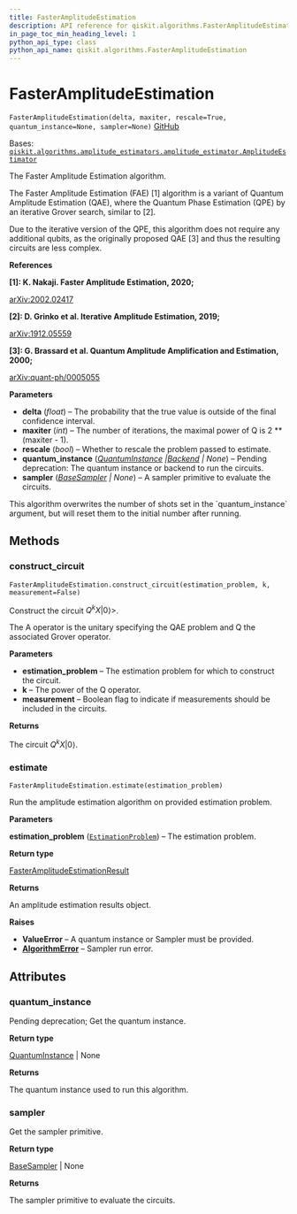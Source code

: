 ```yaml
---
title: FasterAmplitudeEstimation
description: API reference for qiskit.algorithms.FasterAmplitudeEstimation
in_page_toc_min_heading_level: 1
python_api_type: class
python_api_name: qiskit.algorithms.FasterAmplitudeEstimation
---
```


# FasterAmplitudeEstimation

<span id="qiskit.algorithms.FasterAmplitudeEstimation" />

`FasterAmplitudeEstimation(delta, maxiter, rescale=True, quantum_instance=None, sampler=None)` [GitHub](https://github.com/qiskit/qiskit/tree/stable/0.23/qiskit/algorithms/amplitude_estimators/fae.py "view source code")

Bases: [`qiskit.algorithms.amplitude_estimators.amplitude_estimator.AmplitudeEstimator`](qiskit.algorithms.AmplitudeEstimator "qiskit.algorithms.amplitude_estimators.amplitude_estimator.AmplitudeEstimator")

The Faster Amplitude Estimation algorithm.

The Faster Amplitude Estimation (FAE) \[1] algorithm is a variant of Quantum Amplitude Estimation (QAE), where the Quantum Phase Estimation (QPE) by an iterative Grover search, similar to \[2].

Due to the iterative version of the QPE, this algorithm does not require any additional qubits, as the originally proposed QAE \[3] and thus the resulting circuits are less complex.

**References**

**\[1]: K. Nakaji. Faster Amplitude Estimation, 2020;**

[arXiv:2002.02417](https://arxiv.org/pdf/2003.02417.pdf)

**\[2]: D. Grinko et al. Iterative Amplitude Estimation, 2019;**

[arXiv:1912.05559](http://arxiv.org/abs/1912.05559)

**\[3]: G. Brassard et al. Quantum Amplitude Amplification and Estimation, 2000;**

[arXiv:quant-ph/0005055](http://arxiv.org/abs/quant-ph/0005055)

**Parameters**

*   **delta** (*float*) – The probability that the true value is outside of the final confidence interval.
*   **maxiter** (*int*) – The number of iterations, the maximal power of Q is 2 \*\* (maxiter - 1).
*   **rescale** (*bool*) – Whether to rescale the problem passed to estimate.
*   **quantum\_instance** ([*QuantumInstance*](qiskit.utils.QuantumInstance "qiskit.utils.QuantumInstance")  *|*[*Backend*](qiskit.providers.Backend "qiskit.providers.Backend") *| None*) – Pending deprecation: The quantum instance or backend to run the circuits.
*   **sampler** ([*BaseSampler*](qiskit.primitives.BaseSampler "qiskit.primitives.BaseSampler") *| None*) – A sampler primitive to evaluate the circuits.

<Admonition title="Note" type="note">
  This algorithm overwrites the number of shots set in the `quantum_instance` argument, but will reset them to the initial number after running.
</Admonition>

## Methods

### construct\_circuit

<span id="qiskit.algorithms.FasterAmplitudeEstimation.construct_circuit" />

`FasterAmplitudeEstimation.construct_circuit(estimation_problem, k, measurement=False)`

Construct the circuit $Q^k X |0\rangle>$.

The A operator is the unitary specifying the QAE problem and Q the associated Grover operator.

**Parameters**

*   **estimation\_problem** – The estimation problem for which to construct the circuit.
*   **k** – The power of the Q operator.
*   **measurement** – Boolean flag to indicate if measurements should be included in the circuits.

**Returns**

The circuit $Q^k X |0\rangle$.

### estimate

<span id="qiskit.algorithms.FasterAmplitudeEstimation.estimate" />

`FasterAmplitudeEstimation.estimate(estimation_problem)`

Run the amplitude estimation algorithm on provided estimation problem.

**Parameters**

**estimation\_problem** ([`EstimationProblem`](qiskit.algorithms.EstimationProblem "qiskit.algorithms.amplitude_estimators.estimation_problem.EstimationProblem")) – The estimation problem.

**Return type**

[FasterAmplitudeEstimationResult](qiskit.algorithms.FasterAmplitudeEstimationResult "qiskit.algorithms.FasterAmplitudeEstimationResult")

**Returns**

An amplitude estimation results object.

**Raises**

*   **ValueError** – A quantum instance or Sampler must be provided.
*   [**AlgorithmError**](qiskit.algorithms.AlgorithmError "qiskit.algorithms.AlgorithmError") – Sampler run error.

## Attributes

<span id="qiskit.algorithms.FasterAmplitudeEstimation.quantum_instance" />

### quantum\_instance

Pending deprecation; Get the quantum instance.

**Return type**

[QuantumInstance](qiskit.utils.QuantumInstance "qiskit.utils.QuantumInstance") | None

**Returns**

The quantum instance used to run this algorithm.

<span id="qiskit.algorithms.FasterAmplitudeEstimation.sampler" />

### sampler

Get the sampler primitive.

**Return type**

[BaseSampler](qiskit.primitives.BaseSampler "qiskit.primitives.BaseSampler") | None

**Returns**

The sampler primitive to evaluate the circuits.

